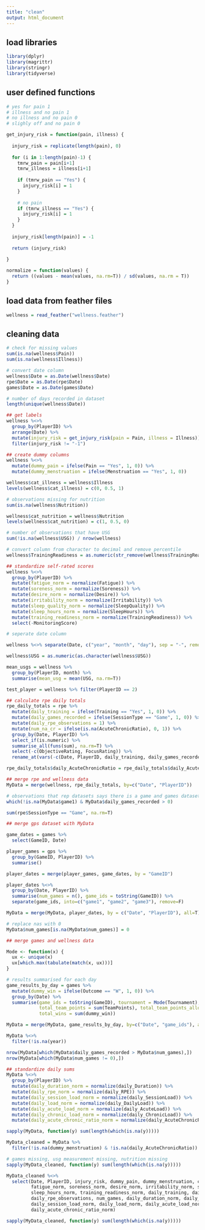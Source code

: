 ```yaml
---
title: "clean"
output: html_document
---
```


## load libraries

```r
library(dplyr)
library(magrittr)
library(stringr)
library(tidyverse)
```

## user defined functions

```r

# yes for pain 1
# illness and no pain 1
# no illness and no pain 0
# slighly off and no pain 0

get_injury_risk = function(pain, illness) {
  
  injury_risk = replicate(length(pain), 0)
  
  for (i in 1:length(pain)-1) {
    tmrw_pain = pain[i+1]
    tmrw_illness = illness[i+1]
    
    if (tmrw_pain == "Yes") {
      injury_risk[i] = 1
    }
    
    # no pain
    if (tmrw_illness == "Yes") {
      injury_risk[i] = 1
    }
  }
  
  injury_risk[length(pain)] = -1
  
  return (injury_risk)
  
}

normalize = function(values) {
  return ((values - mean(values, na.rm=T)) / sd(values, na.rm = T))
}

```

## load data from feather files

```r

wellness = read_feather("wellness.feather")

```

## cleaning data

```r

# check for missing values 
sum(is.na(wellness$Pain))
sum(is.na(wellness$Illness))

# convert date column 
wellness$Date = as.Date(wellness$Date)
rpe$Date = as.Date(rpe$Date)
games$Date = as.Date(games$Date)

# number of days recorded in dataset 
length(unique(wellness$Date))

## get labels 
wellness %<>%
  group_by(PlayerID) %>%
  arrange(Date) %>%
  mutate(injury_risk = get_injury_risk(pain = Pain, illness = Illness)) %>%
  filter(injury_risk != "-1")

## create dummy columns 
wellness %<>%
  mutate(dummy_pain = ifelse(Pain == "Yes", 1, 0)) %>%
  mutate(dummy_menstruation = ifelse(Menstruation == "Yes", 1, 0))

wellness$cat_illness = wellness$Illness
levels(wellness$cat_illness) = c(0, 0.5, 1)

# observations missing for nutrition
sum(is.na(wellness$Nutrition))

wellness$cat_nutrition = wellness$Nutrition
levels(wellness$cat_nutrition) = c(1, 0.5, 0)

# number of observations that have USG
sum(!is.na(wellness$USG)) / nrow(wellness)

# convert column from character to decimal and remove percentile
wellness$TrainingReadiness = as.numeric(str_remove(wellness$TrainingReadiness, pattern = "%")) / 100

## standardize self-rated scores 
wellness %<>%
  group_by(PlayerID) %>%
  mutate(fatigue_norm = normalize(Fatigue)) %>%
  mutate(soreness_norm = normalize(Soreness)) %>%
  mutate(desire_norm = normalize(Desire)) %>%
  mutate(irritability_norm = normalize(Irritability)) %>%
  mutate(sleep_quality_norm = normalize(SleepQuality)) %>%
  mutate(sleep_hours_norm = normalize(SleepHours)) %>%
  mutate(training_readiness_norm = normalize(TrainingReadiness)) %>%
  select(-MonitoringScore)

# seperate date column

wellness %<>% separate(Date, c("year", "month", "day"), sep = "-", remove=F)

wellness$USG = as.numeric(as.character(wellness$USG))

mean_usgs = wellness %>%
  group_by(PlayerID, month) %>%
  summarise(mean_usg = mean(USG, na.rm=T))

test_player = wellness %>% filter(PlayerID == 2)

## calculate rpe daily totals
rpe_daily_totals = rpe %>%
  mutate(daily_training = ifelse(Training == "Yes", 1, 0)) %>%
  mutate(daily_games_recorded = ifelse(SessionType == "Game", 1, 0)) %>%
  mutate(daily_rpe_observations = 1) %>%
  mutate(num_na_cr = ifelse(is.na(AcuteChronicRatio), 0, 1)) %>%
  group_by(Date, PlayerID) %>%
  select_if(is.numeric) %>%
  summarise_all(funs(sum), na.rm=T) %>%
  select(-c(ObjectiveRating, FocusRating)) %>%
  rename_at(vars(-c(Date, PlayerID, daily_training, daily_games_recorded, daily_rpe_observations)), function(x) paste0("daily_", x))

rpe_daily_totals$daily_AcuteChronicRatio = rpe_daily_totals$daily_AcuteChronicRatio / rpe_daily_totals$daily_num_na_cr

## merge rpe and wellness data
MyData = merge(wellness, rpe_daily_totals, by=c("Date", "PlayerID"))

# observations that rep datasets says there is a game and games dataset has no game on that date
which(!is.na(MyData$game1) & MyData$daily_games_recorded > 0)

sum(rpe$SessionType == "Game", na.rm=T)

## merge gps dataset with MyData

game_dates = games %>%
  select(GameID, Date)

player_games = gps %>%
  group_by(GameID, PlayerID) %>%
  summarise()

player_dates = merge(player_games, game_dates, by = "GameID")

player_dates %<>%
  group_by(Date, PlayerID) %>%
  summarise(num_games = n(), game_ids = toString(GameID)) %>%
  separate(game_ids, into=c("game1", "game2", "game3"), remove=F)

MyData = merge(MyData, player_dates, by = c("Date", "PlayerID"), all=T)

# replace nas with 0
MyData$num_games[is.na(MyData$num_games)] = 0

## merge games and wellness data

Mode <- function(x) {
  ux <- unique(x)
  ux[which.max(tabulate(match(x, ux)))]
}

# results summarised for each day
game_results_by_day = games %>%
  mutate(dummy_win = ifelse(Outcome == "W", 1, 0)) %>%
  group_by(Date) %>%
  summarise(game_ids = toString(GameID), tournament = Mode(Tournament),
            total_team_points = sum(TeamPoints), total_team_points_allowed = sum(TeamPointsAllowed),
            total_wins = sum(dummy_win))

MyData = merge(MyData, game_results_by_day, by=c("Date", "game_ids"), all = T)

MyData %<>%
  filter(!is.na(year))

nrow(MyData[which(MyData$daily_games_recorded > MyData$num_games),])
nrow(MyData[which(MyData$num_games != 0),])

## standardize daily sums
MyData %<>%
  group_by(PlayerID) %>%
  mutate(daily_duration_norm = normalize(daily_Duration)) %>%
  mutate(daily_rpe_norm = normalize(daily_RPE)) %>%
  mutate(daily_session_load_norm = normalize(daily_SessionLoad)) %>%
  mutate(daily_load_norm = normalize(daily_DailyLoad)) %>%
  mutate(daily_acute_load_norm = normalize(daily_AcuteLoad)) %>%
  mutate(daily_chronic_load_norm = normalize(daily_ChronicLoad)) %>%
  mutate(daily_acute_chronic_ratio_norm = normalize(daily_AcuteChronicRatio))

sapply(MyData, function(y) sum(length(which(is.na(y)))))

MyData_cleaned = MyData %>%
  filter(!is.na(dummy_menstruation) & !is.na(daily_AcuteChronicRatio))

# games missing, usg measurement missing, nutrition missing
sapply(MyData_cleaned, function(y) sum(length(which(is.na(y)))))

MyData_cleaned %<>%
  select(Date, PlayerID, injury_risk, dummy_pain, dummy_menstruation, cat_illness,
         fatigue_norm, soreness_norm, desire_norm, irritability_norm, sleep_quality_norm, 
         sleep_hours_norm, training_readiness_norm, daily_training, daily_games_recorded,
         daily_rpe_observations, num_games, daily_duration_norm, daily_rpe_norm,
         daily_session_load_norm, daily_load_norm, daily_acute_load_norm, daily_chronic_load_norm,
         daily_acute_chronic_ratio_norm)

sapply(MyData_cleaned, function(y) sum(length(which(is.na(y)))))

```


